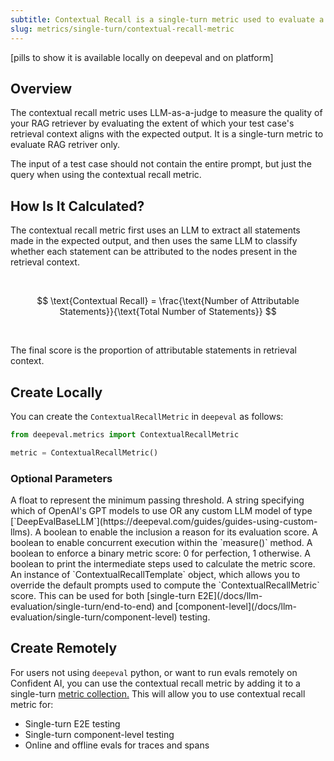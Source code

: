```yaml
---
subtitle: Contextual Recall is a single-turn metric used to evaluate a RAG retriever
slug: metrics/single-turn/contextual-recall-metric
---
```


[pills to show it is available locally on deepeval and on platform]

## Overview

The contextual recall metric uses LLM-as-a-judge to measure the quality of your RAG retriever by evaluating the extent of which your test case's retrieval context aligns with the expected output. It is a single-turn metric to evaluate RAG retriver only.

<Warning>

The input of a test case should not contain the entire prompt, but just the query when using the contextual recall metric.

</Warning>

## How Is It Calculated?

The contextual recall metric first uses an LLM to extract all statements made in the expected output, and then uses the same LLM to classify whether each statement can be attributed to the nodes present in the retrieval context.

<br />

$$
\text{Contextual Recall} = \frac{\text{Number of Attributable Statements}}{\text{Total Number of Statements}}
$$

<br />

The final score is the proportion of attributable statements in retrieval context.

## Create Locally

You can create the `ContextualRecallMetric` in `deepeval` as follows:

```python
from deepeval.metrics import ContextualRecallMetric

metric = ContextualRecallMetric()
```

### Optional Parameters

<ParamField path="threshold" type="number" default={0.5}>
  A float to represent the minimum passing threshold.
</ParamField>
<ParamField path="model" type="string | Object" default="gpt-4.1">
  A string specifying which of OpenAI's GPT models to use OR any custom LLM
  model of type
  [`DeepEvalBaseLLM`](https://deepeval.com/guides/guides-using-custom-llms).
</ParamField>
<ParamField path="include_reason" type="boolean" default={"true"}>
  A boolean to enable the inclusion a reason for its evaluation score.
</ParamField>
<ParamField path="async_mode" type="boolean" default={"true"}>
  A boolean to enable concurrent execution within the `measure()` method.
</ParamField>
<ParamField path="strict_mode" type="boolean" default={"false"}>
  A boolean to enforce a binary metric score: 0 for perfection, 1 otherwise.
</ParamField>
<ParamField path="verbose_mode" type="boolean" default={"false"}>
  A boolean to print the intermediate steps used to calculate the metric score.
</ParamField>
<ParamField
  path="evaluation_template"
  type="ContextualRecallTemplate"
  default={"deepeval's template"}
>
  An instance of `ContextualRecallTemplate` object, which allows you to override
  the default prompts used to compute the `ContextualRecallMetric` score.
</ParamField>

<Success>
  This can be used for both [single-turn
  E2E](/docs/llm-evaluation/single-turn/end-to-end) and
  [component-level](/docs/llm-evaluation/single-turn/component-level) testing.
</Success>

## Create Remotely

For users not using `deepeval` python, or want to run evals remotely on Confident AI, you can use the contextual recall metric by adding it to a single-turn [metric collection.](/metrics/metric-collections) This will allow you to use contextual recall metric for:

- Single-turn E2E testing
- Single-turn component-level testing
- Online and offline evals for traces and spans
